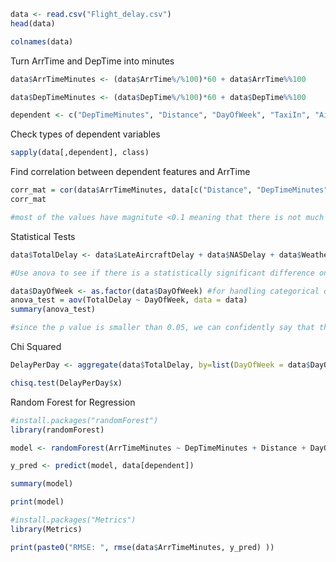 ```{r}
data <- read.csv("Flight_delay.csv")
head(data)
```

```{r}
colnames(data)
```


Turn ArrTime and DepTime into minutes
```{r}

data$ArrTimeMinutes <- (data$ArrTime%/%100)*60 + data$ArrTime%%100

data$DepTimeMinutes <- (data$DepTime%/%100)*60 + data$DepTime%%100

dependent <- c("DepTimeMinutes", "Distance", "DayOfWeek", "TaxiIn", "AirTime")

```


Check types of dependent variables
```{r}
sapply(data[,dependent], class)
```


Find correlation between dependent features and ArrTime
```{r}
corr_mat = cor(data$ArrTimeMinutes, data[c("Distance", "DepTimeMinutes", "TaxiIn", "AirTime")], method=("pearson"))
corr_mat

#most of the values have magnitute <0.1 meaning that there is not much correlation
```


Statistical Tests
```{r}
data$TotalDelay <- data$LateAircraftDelay + data$NASDelay + data$WeatherDelay + data$CarrierDelay

#Use anova to see if there is a statistically significant difference on total delay for days of week

data$DayOfWeek <- as.factor(data$DayOfWeek) #for handling categorical data
anova_test = aov(TotalDelay ~ DayOfWeek, data = data)
summary(anova_test)

#since the p value is smaller than 0.05, we can confidently say that there is a statistically significant difference in the total delay for days of week
```

Chi Squared
```{r}
DelayPerDay <- aggregate(data$TotalDelay, by=list(DayOfWeek = data$DayOfWeek), FUN=sum)

chisq.test(DelayPerDay$x)
```


Random Forest for Regression
```{r}
#install.packages("randomForest")
library(randomForest)

model <- randomForest(ArrTimeMinutes ~ DepTimeMinutes + Distance + DayOfWeek + TaxiIn + AirTime, data=data, ntree=1000, sampsize=10000)

y_pred <- predict(model, data[dependent])

summary(model)
```

```{r}
print(model)
```


```{r}
#install.packages("Metrics")
library(Metrics)

print(paste0("RMSE: ", rmse(data$ArrTimeMinutes, y_pred) ))
```



